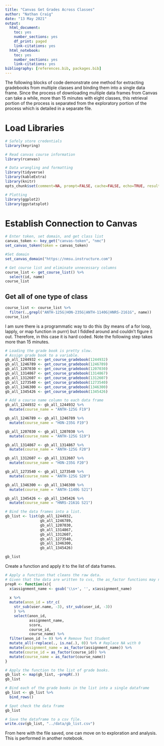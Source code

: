 ```yaml
---
title: "Canvas Get Grades Across Classes"
author: "Nathan Craig"
date: "13 May 2021"
output:
  html_document:
    toc: yes
    number_sections: yes
    df_print: paged
    link-citations: yes
  html_notebook:
    toc: yes
    number_sections: yes
    link-citations: yes
bibliography: [references.bib, packages.bib]
---
```


The following blocks of code demonstrate one method for extracting gradebooks from multiple classes and binding them into a single data frame. Since the process of downloading multiple data frames from Canvas can take a while, more than 15 minutes with eight classes, this retrieval portion of the process is separated from the exploratory portion of the process which is detailed in a separate file.

# Load Libraries

```r

# Safely store credentials
library(keyring)

# Read canvas course information
library(rcanvas)

# Data wrangling and formatting
library(tidyverse)
library(kableExtra)
library(knitr)
opts_chunk$set(comment=NA, prompt=FALSE, cache=FALSE, echo=TRUE, results='asis')

# Plotting
library(ggplot2)
library(ggstatsplot)
```

# Establish Connection to Canvas

```r
# Enter token, set domain, and get class list
canvas_token <- key_get("canvas-token", "nmc")
set_canvas_token(token = canvas_token)

#Set domain
set_canvas_domain("https://nmsu.instructure.com")

# Get course list and eliminate unnecessary columns
course_list <- get_course_list() %>% 
  select(id, name)
course_list
```

## Get all of one type of class

```r
course_list <- course_list %>% 
  filter(.,grepl("ANTH-125G|HON-235G|ANTH-1140G|HNRS-2161G", name))
course_list
```

I am sure there is a programmatic way to do this (by means of a for loop, lapply, or map function in purrr) but I fiddled around and couldn't figure it out. Therefore, in this case it is hard coded. Note the following step takes more than 15 minutes.

```r
# Loading the grade book is pretty slow.
# Assign grade book to a variable.
gb_all_1244932 <- get_course_gradebook(1244932)
gb_all_1246789 <- get_course_gradebook(1246789)
gb_all_1207030 <- get_course_gradebook(1207030)
gb_all_1314867 <- get_course_gradebook(1314867)
gb_all_1312607 <- get_course_gradebook(1312607)
gb_all_1273540 <- get_course_gradebook(1273540)
gb_all_1346300 <- get_course_gradebook(1346300)
gb_all_1345426 <- get_course_gradebook(1345426)


```

```r
# Add a course name column to each data frame
gb_all_1244932 <- gb_all_1244932 %>% 
  mutate(course_name = "ANTH-125G F19")

gb_all_1246789 <- gb_all_1246789 %>% 
  mutate(course_name = "HON-235G F19")

gb_all_1207030 <- gb_all_1207030 %>% 
  mutate(course_name = "ANTH-125G S19")

gb_all_1314867 <- gb_all_1314867 %>% 
  mutate(course_name = "ANTH-125G F20")

gb_all_1312607 <- gb_all_1312607 %>% 
  mutate(course_name = "HON-235G F20")

gb_all_1273540 <- gb_all_1273540 %>% 
  mutate(course_name = "ANTH-125G S20")

gb_all_1346300 <- gb_all_1346300 %>% 
  mutate(course_name = "ANTH-1140G S21")

gb_all_1345426 <- gb_all_1345426 %>% 
  mutate(course_name = "HNRS-2161G S21")
```

```r
# Bind the data frames into a list.
gb_list <- list(gb_all_1244932,
                gb_all_1246789,
                gb_all_1207030,
                gb_all_1314867,
                gb_all_1312607,
                gb_all_1273540,
                gb_all_1346300,
                gb_all_1345426)

gb_list
```

Create a function and apply it to the list of data frames.

```r
# Apply a function that cleans the raw data.
# Given that the data are written to cvs, the as_factor functions may not be necessary.
prepR <- function(x){
  x$assignment_name <- gsub('\\s+', '', x$assignment_name)
  
  x %>% 
  mutate(anon_id = str_c(
    str_sub(user.name, -3), str_sub(user_id, -3))
    ) %>% 
    select(anon_id,
           assignment_name, 
           score, 
           course_id,
           course_name) %>% 
  filter(anon_id != 0) %>% # Remove Test Student
  mutate_all(~replace(., is.na(.), 0)) %>% # Replace NA with 0
  mutate(assignment_name = as_factor(assignment_name)) %>% 
  mutate(course_id = as_factor(course_id)) %>% 
  mutate(course_name = as_factor(course_name))
}
```

```r
# Apply the function to the list of grade books.
gb_list <- map(gb_list, ~prepR(.))
gb_list
```

```r
# Bind each of the grade books in the list into a single dataframe
gb_list <- gb_list %>% 
  bind_rows()
```

```r
# Spot check the data frame
gb_list
```

```r
# Save the dataframe to a csv file.
write.csv(gb_list, "../data/gb_list.csv")
```


From here with the file saved, one can move on to exploration and analysis. This is performed in another notebook.